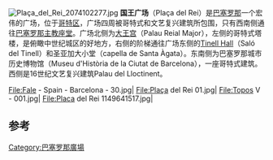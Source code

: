 [[File:Plaça_del_Rei_2074102277.jpg|thumb]]
'''国王广场'''（Plaça del Rei）是[[巴塞罗那|巴塞罗那]]一个宏伟的广场，位于[[哥特区|哥特区]]，广场四周被哥特式和文艺复兴建筑所包围，只有西南侧通往[[巴塞罗那主教座堂|巴塞罗那主教座堂]]。广场北侧为[[巴塞罗那大王宫|大王宫]]（Palau Reial Major），左侧的哥特式塔楼，是俯瞰中世纪城区的好地方，右侧的阶梯通往广场东侧的[[Tinell_Hall|Tinell Hall]]（Saló del Tinell）和圣亚加大小堂（capella de Santa Àgata）。东南侧为巴塞罗那城市历史博物馆（Museu d'Història de la Ciutat de Barcelona），一座哥特式建筑。西侧是16世纪文艺复兴建筑Palau del Lloctinent。

<gallery>
File:Fale - Spain - Barcelona - 30.jpg|
File:Plaça del Rei 01.jpg|
File:Topos V - 001.jpg|
File:Placa del Rei 1149641517.jpg|
</gallery>

==参考==
<references/>
[[Category:巴塞罗那廣場|Category:巴塞罗那廣場]]